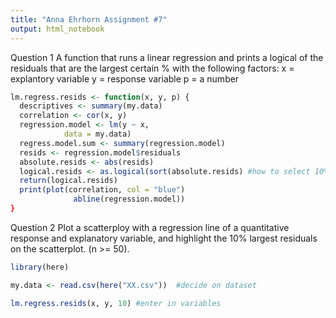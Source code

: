 ---
title: "Anna Ehrhorn Assignment #7"
output: html_notebook
---

Question 1
A function that runs a linear regression and prints a logical
of the residuals that are the largest certain % with the following factors:
x = explantory variable
y = response variable
p = a number

```{r}
lm.regress.resids <- function(x, y, p) {
  descriptives <- summary(my.data)
  correlation <- cor(x, y)
  regression.model <- lm(y ~ x,
            data = my.data)
  regress.model.sum <- summary(regression.model)
  resids <- regression.model$residuals
  absolute.resids <- abs(resids)
  logical.resids <- as.logical(sort(absolute.resids) #how to select 10%
  return(logical.resids)
  print(plot(correlation, col = "blue")
              abline(regression.model))
}
```


Question 2
Plot a scatterploy with a regression line of a quantitative response and 
explanatory variable, and highlight the 10% largest residuals on the 
scatterplot.
(n >= 50).

```{r include=FALSE}
library(here)

my.data <- read.csv(here("XX.csv"))  #decide on dataset
```

```{r}
lm.regress.resids(x, y, 10) #enter in variables
```

